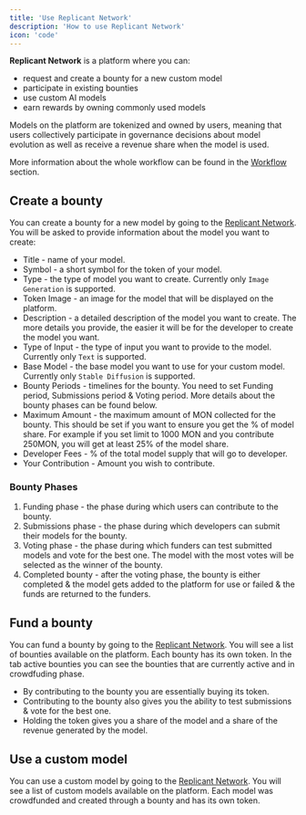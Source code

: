 ```yaml
---
title: 'Use Replicant Network'
description: 'How to use Replicant Network'
icon: 'code'
---
```


**Replicant Network** is a platform where you can:
- request and create a bounty for a new custom model
- participate in existing bounties
- use custom AI models
- earn rewards by owning commonly used models

Models on the platform are tokenized and owned by users, meaning that users collectively participate in governance decisions about model evolution as well as receive a revenue share when the model is used.

More information about the whole workflow can be found in the [Workflow](/platform/workflow) section.

## Create a bounty
You can create a bounty for a new model by going to the [Replicant Network](https://alpha.rplcnt.io/create-bounty). You will be asked to provide information about the model you want to create:
- Title - name of your model.
- Symbol - a short symbol for the token of your model.
- Type - the type of model you want to create. Currently only `Image Generation` is supported.
- Token Image - an image for the model that will be displayed on the platform.
- Description - a detailed description of the model you want to create. The more details you provide, the easier it will be for the developer to create the model you want.
- Type of Input - the type of input you want to provide to the model. Currently only `Text` is supported.
- Base Model - the base model you want to use for your custom model. Currently only `Stable Diffusion` is supported.
- Bounty Periods - timelines for the bounty. You need to set Funding period, Submissions period & Voting period. More details about the bounty phases can be found below.
- Maximum Amount - the maximum amount of MON collected for the bounty. This should be set if you want to ensure you get the % of model share. For example if you set limit to 1000 MON and you contribute 250MON, you will get at least 25% of the model share.
- Developer Fees - % of the total model supply that will go to developer.
- Your Contribution - Amount you wish to contribute.

### Bounty Phases
1. Funding phase - the phase during which users can contribute to the bounty.
2. Submissions phase - the phase during which developers can submit their models for the bounty.
3. Voting phase - the phase during which funders can test submitted models and vote for the best one. The model with the most votes will be selected as the winner of the bounty.
4. Completed bounty - after the voting phase, the bounty is either completed & the model gets added to the platform for use or failed & the funds are returned to the funders.


## Fund a bounty

You can fund a bounty by going to the [Replicant Network](https://alpha.rplcnt.io/bounties). You will see a list of bounties available on the platform. Each bounty has its own token.
In the tab active bounties you can see the bounties that are currently active and in crowdfuding phase.
- By contributing to the bounty you are essentially buying its token.
- Contributing to the bounty also gives you the ability to test submissions & vote for the best one.
- Holding the token gives you a share of the model and a share of the revenue generated by the model.

## Use a custom model

You can use a custom model by going to the [Replicant Network](https://alpha.rplcnt.io/models). You will see a list of custom models available on the platform. Each model was crowdfunded and created through a bounty and has its own token.